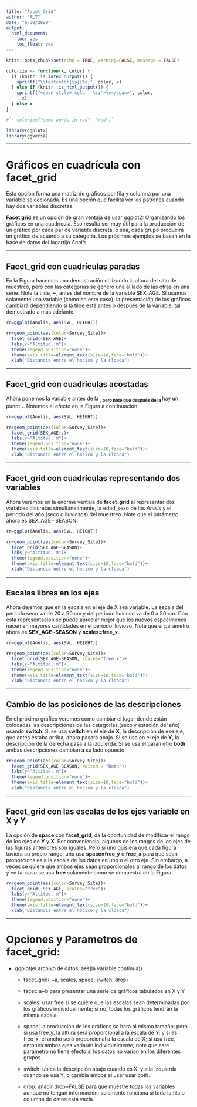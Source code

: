 ```yaml
---
title: "Facet_Grid"
author: "RLT"
date: "6/30/2020"
output: 
  html_document:
    toc: yes
    toc_float: yes
---
```


```r
knitr::opts_chunk$set(echo = TRUE, warning=FALSE, message = FALSE)
```

```r
colorize <- function(x, color) {
  if (knitr::is_latex_output()) {
    sprintf("\\textcolor{%s}{%s}", color, x)
  } else if (knitr::is_html_output()) {
    sprintf("<span style='color: %s;'>%s</span>", color, 
      x)
  } else x
}

#`r colorize("some words in red", "red")`
```




```r
library(ggplot2)
library(ggversa)
```

***

# Gráficos en cuadrícula con **facet_grid**

Esta opción forma una matriz de gráficos por fila y columna por una variable seleccionada. Es una opción que facilita ver los patrones cuando hay dos variables discretas.   

**Facet grid** es un opción de gran ventaja de usar ggplot2: Organizando los gráficos en una cuadrícula.  Eso resulta ser muy útil para la producción de un gráfico por cada par de variable discreta; o sea, cada grupo producirá un gráfico de acuerdo a su categoría.  Los próximos ejemplos se basan en la base de datos del lagartijo *Anolis*.  


***

## **Facet_grid** con cuadrículas paradas
 
En la Figura hacemos una demostración utilizando la altura del sitio de muestreo, pero con las categorías se generó una al lado de las otras en una serie.  Note la tilde, **~**, antes del nombre de la variable SEX_AGE. Si usamos solamente una variable (como en este caso), la presentación de los gráficos cambiará dependiendo si la tilde está antes o después de la variable, tal demostrado a más adelante.

```r
rr=ggplot(Anolis, aes(SVL, HEIGHT))

rr+geom_point(aes(color=Survey_Site))+
  facet_grid(~SEX_AGE)+
  labs(y="Altitud, m")+
  theme(legend.position="none")+
  theme(axis.title=element_text(size=10,face="bold"))+
  xlab("Distancia entre el hocico y la cloaca")
```

***

## **Facet_grid** con cuadrículas acostadas

Ahora ponemos la variable antes de la **~**, pero note que después de la **~** hay un punot **.**.  Notemos el efecto en la Figura a continuación.

```r
rr=ggplot(Anolis, aes(SVL, HEIGHT))

rr+geom_point(aes(color=Survey_Site))+
  facet_grid(SEX_AGE~.)+
  labs(y="Altitud, m")+
  theme(legend.position="none")+
  theme(axis.title=element_text(size=10,face="bold"))+
  xlab("Distancia entre el hocico y la cloaca")
```

***

## **Facet_grid** con cuadrículas representando dos variables

Ahora veremos en la enorme ventaja de **facet_grid** al representar dos variables discretas simultáneamente, la edad\_sexo de los *Anolis* y el periodo del año (seco o lluviosos) del muestreo.  Note que el parámetro ahora es SEX\_AGE$\sim$SEASON.

```r
rr=ggplot(Anolis, aes(SVL, HEIGHT))

rr+geom_point(aes(color=Survey_Site))+
  facet_grid(SEX_AGE~SEASON)+
  labs(y="Altitud, m")+
  theme(legend.position="none")+
  theme(axis.title=element_text(size=10,face="bold"))+
  xlab("Distancia entre el hocico y la cloaca")
```

***

## Escalas libres en los ejes

Ahora dejemos que en la escala en el eje de X sea variable. La escala del periodo seco va de 20 a 50 cm y del periodo lluvioso va de 0 a 50 cm.  Con esta representación se puede apreciar mejor que los nuevos especímenes nacen en mayores cantidades en el periodo lluvioso. Note que el parámetro ahora es **SEX_AGE~SEASON** y **scales=free_x**.

```r
rr=ggplot(Anolis, aes(SVL, HEIGHT))

rr+geom_point(aes(color=Survey_Site))+
  facet_grid(SEX_AGE~SEASON, scales="free_x")+
  labs(y="Altitud, m")+
  theme(legend.position="none")+
  theme(axis.title=element_text(size=10,face="bold"))+
  xlab("Distancia entre el hocico y la cloaca")
```

***

## Cambio de las posiciones de las descripciones

En el próximo gráfico veremos cómo cambiar el lugar donde están colocadas las descripciones de las categorías (sexo y estación del año) usando **switch**.  Si se usa **switch** en el eje de **X**, la descripción de ese eje, que antes estaba arriba, ahora pasará abajo.  Si se usa en el eje de **Y**, la descripción de la derecha pasa a la izquierda.  Si se usa el parámetro **both** ambas descripciones cambian a su lado opuesto.

```r

rr+geom_point(aes(color=Survey_Site))+
  facet_grid(SEX_AGE~SEASON, switch = "both")+
  labs(y="Altitud, m")+
  theme(legend.position="none")+
  theme(axis.title=element_text(size=10,face="bold"))+
  xlab("Distancia entre el hocico y la cloaca")
```

***



## Facet_grid con las escalas de los ejes variable en X y Y

La opción de **space** con **facet_grid**, da la oportunidad de modificar el rango de los ejes de **Y** y **X**.  Por conveniencia, algunos de los rangos de los ejes de las figuras anteriores son iguales.  Pero si uno quisiera que cada figura tuviera su propio rango, uno usa **space=free_y** o **free_x** para que sean proporcionales a la escala de los datos en uno o el otro eje.  Sin embargo, a veces se quiere que ambos ejes sean proporcionales al rango de los datos y en tal caso se usa **free** solamente como se demuestra en la Figura.

```r

rr+geom_point(aes(color=Survey_Site))+
  facet_grid(~SEX_AGE, scales="free")+
  labs(y="Altitud, m")+
  theme(legend.position="none")+
  theme(axis.title=element_text(size=10,face="bold"))+
  xlab("Distancia entre el hocico y la cloaca")
```

***

# Opciones y Parametros de **facet_grid**:

 * ggplot(el archivo de datos, aes(la variable continua))

   + facet_grid(.~a, scales, space, switch, drop)

    + facet: a~b para presentar una serie de gráficos tabulados en X y Y
    + scales: usar free si se quiere que las escalas sean determinadas por los gráficos individualmente; si no, todas los gráficos tendrán la misma escala.
    + space: la producción de los gráficos se hará al mismo tamaño; pero si usa free_y, la altura será proporcional a la escala de Y; y si es free_x, el ancho será proporcional a la escala de X; si usa free, entones ambos ejes variarán individualmente; note que este parámetro no tiene efecto si los datos no varían en los diferentes grupos.
    + switch: ubica la descripción abajo cuando es X, y a la izquierda cuando se usa Y, o cambia ambos al usar usar both.
    + drop: añadir drop=FALSE para que muestre todas las variables aunque no tengan información; solamente funciona si toda la fila o columna de datos está vacía.
